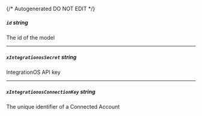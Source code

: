 {/* Autogenerated DO NOT EDIT  */}
##### `id` _string_
The id of the model

---
##### `xIntegrationosSecret` _string_
IntegrationOS API key

---
##### `xIntegrationosConnectionKey` _string_
The unique identifier of a Connected Account


